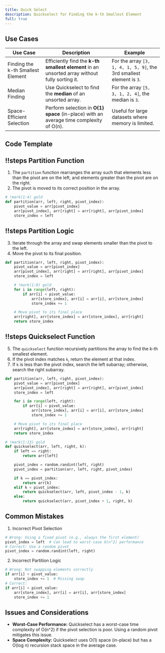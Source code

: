 ```yaml
---
title: Quick Select
description: Quickselect for Finding the k-th Smallest Element
full: true
---
```



## Use Cases

| Use Case                          | Description                                                                 | Example                                                                 |
|-----------------------------------|-----------------------------------------------------------------------------|-------------------------------------------------------------------------|
| Finding the k-th Smallest Element | Efficiently find the **k-th smallest element** in an unsorted array without fully sorting it. | For the array `[3, 1, 4, 1, 5, 9]`, the 3rd smallest element is `3`.   |
| Median Finding                    | Use Quickselect to find the **median** of an unsorted array.                | For the array `[5, 3, 1, 2, 4]`, the median is `3`.                     |
| Space-Efficient Selection         | Perform selection in **O(1) space** (in-place) with an average time complexity of O(n). | Useful for large datasets where memory is limited.                      |

## Code Template

<Scrollycoding>

## !!steps Partition Function

1. The `partition` function rearranges the array such that elements less than the pivot are on the left, and elements greater than the pivot are on the right.
2. The pivot is moved to its correct position in the array.

```python !code
# !mark(1:4) gold
def partition(arr, left, right, pivot_index):
    pivot_value = arr[pivot_index]
    arr[pivot_index], arr[right] = arr[right], arr[pivot_index]
    store_index = left
```

## !!steps Partition Logic

3. Iterate through the array and swap elements smaller than the pivot to the left.
4. Move the pivot to its final position.

```python !code
def partition(arr, left, right, pivot_index):
    pivot_value = arr[pivot_index]
    arr[pivot_index], arr[right] = arr[right], arr[pivot_index]
    store_index = left

    # !mark(1:8) gold
    for i in range(left, right):
        if arr[i] < pivot_value:
            arr[store_index], arr[i] = arr[i], arr[store_index]
            store_index += 1

    # Move pivot to its final place
    arr[right], arr[store_index] = arr[store_index], arr[right]
    return store_index
```

## !!steps Quickselect Function

5. The `quickselect` function recursively partitions the array to find the k-th smallest element.
6. If the pivot index matches `k`, return the element at that index.
7. If `k` is less than the pivot index, search the left subarray; otherwise, search the right subarray.

```python !code
def partition(arr, left, right, pivot_index):
    pivot_value = arr[pivot_index]
    arr[pivot_index], arr[right] = arr[right], arr[pivot_index]
    store_index = left

    for i in range(left, right):
        if arr[i] < pivot_value:
            arr[store_index], arr[i] = arr[i], arr[store_index]
            store_index += 1

    # Move pivot to its final place
    arr[right], arr[store_index] = arr[store_index], arr[right]
    return store_index

# !mark(1:13) gold
def quickselect(arr, left, right, k):
    if left == right:
        return arr[left]

    pivot_index = random.randint(left, right)
    pivot_index = partition(arr, left, right, pivot_index)

    if k == pivot_index:
        return arr[k]
    elif k < pivot_index:
        return quickselect(arr, left, pivot_index - 1, k)
    else:
        return quickselect(arr, pivot_index + 1, right, k)
```
</Scrollycoding>

## Common Mistakes

1. Incorrect Pivot Selection

```python
# Wrong: Using a fixed pivot (e.g., always the first element)
pivot_index = left  # Can lead to worst-case O(n^2) performance
# Correct: Use a random pivot
pivot_index = random.randint(left, right)
```

2. Incorrect Partition Logic

```python
# Wrong: Not swapping elements correctly
if arr[i] < pivot_value:
    store_index += 1  # Missing swap
# Correct:
if arr[i] < pivot_value:
    arr[store_index], arr[i] = arr[i], arr[store_index]
    store_index += 1
```

## Issues and Considerations

- **Worst-Case Performance:** Quickselect has a worst-case time complexity of O(n^2) if the pivot selection is poor. Using a random pivot mitigates this issue.
- **Space Complexity:** Quickselect uses O(1) space (in-place) but has a O(log n) recursion stack space in the average case.
